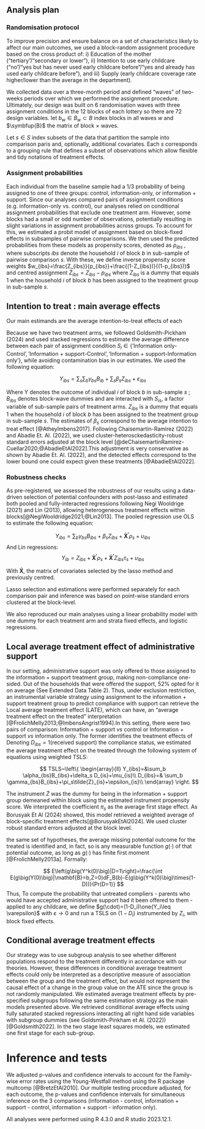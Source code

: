 ## Analysis plan 

### Randomisation protocol

To improve precision and ensure balance on a set of characteristics likely to affect our main outcomes, we used a block-random assignment procedure based on the cross product of: i) Education of the mother (“tertiary”/“secondary or lower”), ii) Intention to use early childcare (“no”/“yes but has never used early childcare before”/“yes and already has used early childcare before”), and iii) Supply (early childcare coverage rate higher/lower than the average in the department).  

We collected data over a three-month period and defined “waves” of two-weeks periods over which we performed the assignment procedure. Ultimately, our design was built on 6 randomisation waves with three assignment conditions in the 12 blocks of each lottery so there are 72 design variables.
let $b_w \in B_w \subset B$ index blocks in all waves $w$ and $\symbfup{B}$ the matrix of block $\times$ waves.

Let $s \in S$ index subsets of the data that partition the sample into comparison paris and, optionally, additional covariates.  Each $s$ corresponds to a grouping rule that defines a subset of observations which allow flexible and tidy notations of treatment effects.

### Assignment probabilities

Each individual from the baseline sample had a 1/3 probability of being assigned to one of three groups: control, information-only, or information + support. Since our analyses compared pairs of assignment conditions (e.g. information-only vs. control), our analyses relied on conditional assignment probabilities that exclude one treatment arm. However, some blocks had a small or odd number of observations, potentially resulting in slight variations in assignment probabilities across groups. To account for this, we estimated a probit model of assignment based on block-fixed effects in subsamples of pairwise comparisons. We then used the predicted probabilities from these models as propensity scores, denoted as $p_{ibs}$ , where subscripts $ibs$ denote the household $i$ of block $b$ in sub-sample of pairwise comparison $s$. With these, we define inverse propensity score weights $w_{ibs}=\frac{Z_{ibs}}{p_{ibs}}+\frac{(1-Z_{ibs})}{(1-p_{ibs})}$ and centred assignment $\tilde{Z}_{ibs}=Z_{ibs}-p_{ibs}$ where $Z_{ibs}$ is a dummy that equals 1 when the household $i$ of block $b$ has been assigned to the treatment group in sub-sample $s$.


<!-- AJOUT ARTHUR -->

<!-- ## Intention to action gaps -->

<!-- We analyse the intention-to-action gap between different social groups (High/low SES, migration background) ($\mathbf{X}$) and subjective attributes (Information, temporal orientation) ($\mathbf{K}$). -->

<!-- Formally, the gap between two sets of values of covariates $\mathbf{x}$ $\mathbf{x^\prime}$ in intention to use at baseline is: -->

<!-- \begin{equation} -->
<!-- \Delta_{x,x'}(W_i) = E\left(W_i|\mathbf{X}=\mathbf{x}\right)-E\left(W_i|\mathbf{X}=\mathbf{x^\prime}\right) -->
<!-- \end{equation} -->

<!-- The application gap is : -->

<!-- \begin{equation} -->
<!-- \Delta_{x,x'}(\tilde{Y}_i) = E\left(\tilde{Y}_i|\mathbf{X}=\mathbf{x})-E\left(\tilde{Y}_i|\mathbf{X}=\mathbf{x^\prime}) -->
<!-- \end{equation} -->

<!-- Denoting $\tilde{Y^*}$ the variable for access to formal childcare, The access gap is : -->

<!-- \begin{equation} -->
<!-- \Delta_{x,x'}(\tilde{Y*}_i) = E\left(\tilde{Y^*}_i|\mathbf{X}=\mathbf{x})-E\left(\tilde{Y^*}_i|\mathbf{X}=\mathbf{x^\prime}}) -->
<!-- \end{equation} -->

<!-- In our setting, the covariates are discrete and we estimate them with data from the control group using OLS on group dummies and heterokedasticity robust standard errors. -->



<!-- FIN AJOUT ARTHUR -->

## Intention to treat : main average effects

Our main estimands are the average intention-to-treat effects of each 

Because we have two treatment arms, we followed Goldsmith-Pickham (2024) and used stacked regressions to estimate the average difference between each pair of assignment condition $S_i \in \{\text{'Information only-Control’}, \text{'Information + support-Control’}, \text{‘Information + support-Information only'}\}$, while avoiding contamination bias in our estimates. We used the following equation: 

$$
Y_{ibs}=\sum_s\sum_b \gamma_{bs} B_{ib}+\sum_s\beta_sZ_{ibs}+\varepsilon_{ibs}
$$

Where Y denotes the outcome of individual $i$ of block $b$ in sub-sample $s$ ; $B_{ibs}$ denotes block-wave dummies and are interacted with $S_{is}$, a factor variable of sub-sample pairs of treatment arms. $Z_{ibs}$ is a dummy that equals 1 when the household $i$ of block $b$ has been assigned to the treatment group in sub-sample $s$. The estimates of $\beta_s$ correspond to the average intention to treat effect [@AtheyImbens2017]. Following Chaisemartin-Ramirez (2022) and  Abadie Et. Al. (2022), we used cluster-heterosckedasticity-robust standard errors adjusted at the block level [@deChaisemartinRamirez-Cuellar2020;@AbadieEtAl2022].This adjustment is very conservative as shown by Abadie Et. Al. (2022), and the detected effects correspond to the lower bound one could expect given these treatments [@AbadieEtAl2022].

### Robustness checks

As pre-registered, we assessed the robustness of our results using a data-driven selection of potential confounders with post-lasso and estimated both pooled and fully-interacted regressions following Negi Wooldrige (2021) and Lin (2013), allowing heterogeneous treatment effects within blocks[@NegiWooldridge2021;@Lin2013]. The pooled regression use OLS to estimate the following equation:

$$
Y_{ibs}=\sum_b \gamma_{bs} B_{ibs}+\beta_sZ_{ibs}+\mathbf{\dot{X}^\prime}\rho_s+\upsilon_{ibs}
$$
And Lin regressions:
$$
Y_{ib}=Z_{ibs}+\mathbf{\dot{X}^\prime}\rho_s+ \mathbf{\dot{X}^\prime}Z_{ibs}\tau_s+\upsilon_{ibs}
$$


With $\mathbf{\dot{X}}$, the matrix of covariates selected by the lasso method and previously centred.

Lasso selection and estimations were performed separately for each comparison pair and inference was based on point-wise standard errors clustered at the block-level.

We also reproduced our main analyses using a linear probability model with one dummy for each treatment arm and strata fixed effects, and logistic regressions.

## Local average treatment effect of administrative support

In our setting, administrative support was only offered to those assigned to the information + support treatment group, making non-compliance one-sided. Out of the households that were offered the support, 52% opted for it on average (See Extended Data Table 2). Thus, under exclusion restriction, an instrumental variable strategy using assignment to the information + support treatment group to predict compliance with support can retrieve the Local average treatment effect (LATE), which can have, an “average treatment effect on the treated” interpretation [@FrolichMelly2013;@ImbensAngrist1994].In this setting, there were two pairs of comparison: Information + support $vs$ control or Information + support $vs$ information only. The former identifies the treatment effects of 
Denoting $D_{ibs}=1(\text{received support})$ the compliance status, we estimated the average treatment effect on the treated through the following system of equations using weighted TSLS:

$$
TSLS~\left\{ \begin{array}{ll}
Y_{ibs}=&\sum_b \alpha_{bs}B_{ibs}+\delta_s D_{is}+\mu_{is}\\
D_{ibs}=& \sum_b \gamma_{bs}B_{ibs}+\pi_s\tilde{Z}_{is}+\epsilon_{is}\\
\end{array} \right. 
$$

The instrument $\tilde{Z}$ was the dummy for being in the information + support group demeaned within block using the estimated instrument propensity score. We interpreted the coefficient $\pi_s$ as the average first stage effect. 
As Borusyak Et Al (2024) showed, this model retrieved a weighted average of block-specific treatment effects[@BorusyakEtAl2024]. We used cluster robust standard errors adjusted at the block level.


the same set of hypotheses, the average missing potential outcome for the treated is identified and, in fact, so is any measurable function $g(\cdot)$ of that potential outcome, as long as $g(\cdot)$ has finite first moment  [@FrolichMelly2013a]. Formally:

$$
E\left(g\big(Y^k(0)\big)|D=1\right)=\frac{\int E(g\big(Y(0)\big)|\mathbf{B}=b,Z=0)dF_B(b)-E(g\big(Y^k(0)\big)\times(1-D))}{Pr(D=1)}
$$
Thus, To compute the probability that untreated compliers - parents who would have accepted administrative support had it been offered to them -  applied to any childcare, we define $g(\cdot)=(1-D_i)\one{Y_i\leq \varepsilon}$ with $\varepsilon\rightarrow 0$ and run a TSLS on $(1-D_i)$ instrumented by $Z_i$, with block fixed effects. 
<!-- Yibs= bsbBib+sDib+ibs -->

<!-- Dib= bsbBib+sZib+ibs -->

## Conditional average treatment effects

Our strategy was to use subgroup analysis to see whether different populations respond to the treatment differently in accordance with our theories. However, these differences in conditional average treatment effects could only be interpreted as a descriptive measure of association between the group and the treatment effect, but would not represent the causal effect of a change in the group value on the ATE since the group is not randomly manipulated.
We estimated average treatment effects by pre-specified subgroups following the same estimation strategy as the main models presented above. We retrieved conditional average effects using fully saturated stacked regressions interacting all right hand side variables with subgroup dummies (see Goldsmith-Pinkham et Al. (2022))[@Goldsmith2022]. In the two stage least squares models, we estimated one first stage for each sub-group. 

# Inference and tests

We adjusted p-values and confidence intervals to account for the Family-wise error rates using the Young-Westfall method using the R package multcomp [@BretzEtAl2010].
Our multiple testing procedure adjusted, for each outcome, the p-values and confidence intervals for simultaneous inference on the 3 comparisons (information - control, information + support - control, information + support - information only).

All analyses were performed using R 4.3.0 and R studio 2023.12.1.
